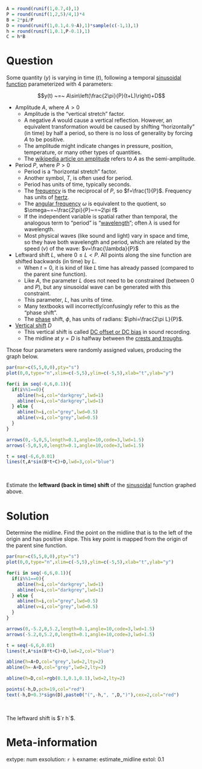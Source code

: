 ```r
A = round(runif(1,0.7,4),1)
P = round(runif(1,2,5)/4,1)*4
B = 2*pi/P
D = round(runif(1,0.1,4.9-A),1)*sample(c(-1,1),1)
h = round(runif(1,0.1,P-0.1),1)
C = h*B
```

Question
========

Some quantity ($y$) is varying in time ($t$), following a temporal [sinusoidal function](https://en.wikipedia.org/wiki/Sine_wave) parameterized with 4 parameters:

$$y(t) ~=~ A\sin\left(\frac{2\pi}{P}(t+L)\right)+D$$

* Amplitude $A$, where $A>0$
  * Amplitude is the "vertical stretch" factor.
  * A negative $A$ would cause a vertical reflection. However, an equivalent transformation would be caused by shifting "horizontally" (in time) by half a period, so there is no loss of generality by forcing $A$ to be positive.
  * The amplitude might indicate changes in pressure, position, temperature, or many other types of quantities.
  * The [wikipedia article on amplitude](https://en.wikipedia.org/wiki/Amplitude#Semi-amplitude) refers to $A$ as the semi-amplitude.
* Period $P$, where $P>0$
  * Period is a "horizontal stretch" factor.
  * Another symbol, $T$, is often used for period.
  * Period has units of time, typically seconds.
  * The [frequency](https://en.wikipedia.org/wiki/Frequency) is the reciprocal of $P$, so $f=\frac{1}{P}$. Frequency has units of [hertz](https://en.wikipedia.org/wiki/Hertz).
  * The [angular frequency](https://en.wikipedia.org/wiki/Angular_frequency) $\omega$ is equivalent to the quotient, so $\omega~=~\frac{2\pi}{P}~=~2\pi f$
  * If the independent variable is spatial rather than temporal, the analogous term to "period" is "[wavelength](https://en.wikipedia.org/wiki/Wavelength)"; often $\lambda$ is used for wavelength.
  * Most physical waves (like sound and light) vary in space and time, so they have both wavelength and period, which are related by the speed ($v$) of the wave: $v=\frac{\lambda}{P}$
* Leftward shift $L$, where $0\le L<P$. All points along the sine function are shifted backwards (in time) by $L$.
  * When $t=0$, it is kind of like $L$ time has already passed (compared to the parent sine function).
  * Like $A$, the parameter $L$ does not need to be constrained (between 0 and $P$), but any sinusoidal wave can be generated with this constraint.
  * This parameter, $L$, has units of time.
  * Many textbooks will incorrectly/confusingly refer to this as the "phase shift".
  * The [phase](https://en.wikipedia.org/wiki/Phase_(waves)) shift, $\phi$, has units of radians: $\phi=\frac{2\pi L}{P}$.
* [Vertical shift]((https://manual.audacityteam.org/man/dc_offset.html)) $D$
  * This vertical shift is called [DC offset or DC bias](https://en.wikipedia.org/wiki/DC_bias) in sound recording.
  * The midline at $y=D$ is halfway between the [crests and troughs](https://en.wikipedia.org/wiki/Crest_and_trough).




Those four parameters were randomly assigned values, producing the graph below.

```r
par(mar=c(5,5,0,0),pty="s")
plot(0,0,type="n",xlim=c(-5,5),ylim=c(-5,5),xlab="t",ylab="y")

for(i in seq(-6,6,0.1)){
  if(i%%1==0){
    abline(h=i,col="darkgrey",lwd=1)
    abline(v=i,col="darkgrey",lwd=1)
  } else {
    abline(h=i,col="grey",lwd=0.5)
    abline(v=i,col="grey",lwd=0.5)
  }
}

arrows(0,-5,0,5,length=0.1,angle=10,code=3,lwd=1.5)
arrows(-5,0,5,0,length=0.1,angle=10,code=3,lwd=1.5)

t = seq(-6,6,0.01)
lines(t,A*sin(B*t+C)+D,lwd=3,col="blue")
```
\

Estimate the **leftward (back in time) shift** of the [sinusoidal](https://www.khanacademy.org/math/algebra2/x2ec2f6f830c9fb89:trig/x2ec2f6f830c9fb89:amp-mid-period/a/midline-amplitude-and-period-review) function graphed above.

Solution
========

Determine the midline. Find the point on the midline that is to the left of the origin and has positive slope. This key point is mapped from the origin of the parent sine function.

```r
par(mar=c(5,5,0,0),pty="s")
plot(0,0,type="n",xlim=c(-5,5),ylim=c(-5,5),xlab="t",ylab="y")

for(i in seq(-6,6,0.1)){
  if(i%%1==0){
    abline(h=i,col="darkgrey",lwd=1)
    abline(v=i,col="darkgrey",lwd=1)
  } else {
    abline(h=i,col="grey",lwd=0.5)
    abline(v=i,col="grey",lwd=0.5)
  }
}

arrows(0,-5.2,0,5.2,length=0.1,angle=10,code=3,lwd=1.5)
arrows(-5.2,0,5.2,0,length=0.1,angle=10,code=3,lwd=1.5)

t = seq(-6,6,0.01)
lines(t,A*sin(B*t+C)+D,lwd=2,col="blue")

abline(h=A+D,col="grey",lwd=2,lty=2)
abline(h=-A+D,col="grey",lwd=2,lty=2)

abline(h=D,col=rgb(0.1,0.1,0.1),lwd=2,lty=2)

points(-h,D,pch=19,col="red")
text(-h,D+0.3*sign(D),paste0("(",-h,", ",D,")"),cex=2,col="red")


```
\

The leftward shift is $`r h`$. 


Meta-information
============
extype: num
exsolution: `r h`
exname: estimate_midline
extol: 0.1